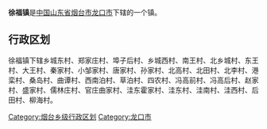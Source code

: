 '''徐福镇'''是[[中华人民共和国|中国]][[山东省|山东省]][[烟台市|烟台市]][[龙口市|龙口市]]下辖的一个镇。

== 行政区划 ==

徐福镇下辖乡城东村、郑家庄村、埠子后村、乡城西村、南王村、北乡城村、东王村、大王村、秦家村、小邹家村、唐家村、孙家村、北高村、北田村、北李村、港栾村、桑岛村、曲谭村、西南泊村、草泊村、四农村、冯高前村、冯高后村、赵家村、盛家村、儒林庄村、官庄曲家村、洼东霍家村、洼东村、洼南村、洼西村、后田村、柳海村。

{{山东小作品}}
{{龙口市行政区划}}

[[Category:烟台乡级行政区划|Category:烟台乡级行政区划]]
[[Category:龙口市|Category:龙口市]]